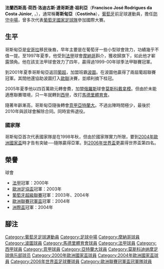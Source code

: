 {{noteta
|G1=uefa
|G2=意甲
|T=zh-hans:科斯蒂尼亚;zh-hk:哥斯甸亞;zh-tw:科斯蒂尼亞;
|1=zh-hans:科斯蒂尼亚;zh-hk:哥斯甸亞;zh-tw:科斯蒂尼亞;
|2=zh-hans:弗朗西斯科·若泽·罗德里格斯·达科斯塔·儒尼奥尔;zh-hk:法蘭西斯高·荷西·洛迪古斯·達哥斯達·祖利亞;zh-tw:弗朗西斯科·若澤·羅德里格斯·達科斯塔·儒尼奧爾;
}}
{{Football player infobox
| playername= 哥斯甸亞<br />''Costinha''
| fullname = Francisco José Rodrigues da Costa Júnior
| image = [[File:Costinha_(footballer_born_1974).jpg|240px]]
| nickname = ''Ministro''
| dateofbirth = {{birth date and age|1974|12|1}} 
| cityofbirth =  [[里斯本|里斯本]] 
| countryofbirth = [[葡萄牙|葡萄牙]]
| height = {{height|m=1.81}}
| currentclub = 已退役
| clubnumber  = 23
| position = [[防守中場|防守中場]]
| youthyears = 
| youthclubs = 
| years = 1993–1995<br />1995–1996<br />1997<br />1997–2001<br />2001–2005<br />2005–2006<br />2006–2007<br />2007–2010
| clubs = 東方隊<br />{{tsl|en|AD Machico||Machico}}<br />[[國民體育會_(葡萄牙)|國民隊]]<br />[[摩納哥足球俱樂部|摩納哥]]<br />[[波圖足球會|波圖]]<br />[[莫斯科戴拿模|莫斯科戴拿模]]<br />[[馬德里體育會|馬德里體育會]]<br />[[阿特蘭大足球會|阿特蘭大]]
| caps(goals) = {{0}}32 {{0}}(3)<br />{{0}}30 {{0}}(5)<br />{{0}}27 {{0}}(4)<br />{{0}}84 {{0}}(3)<br />108 (13)<br />{{0}}10 {{0}}(0)<br />{{0}}24 {{0}}(0)<br />{{0}}{{0}}1 {{0}}(0)
| nationalyears = 1998–2006
| nationalteam = [[葡萄牙國家足球隊|葡萄牙]]
| nationalcaps(goals) = {{0}}53 {{0}}(2) 
|pcupdate = 2007年5月6日
|ntupdate = 2006年10月11日
}}{{中文譯名
| english    = '''Costinha'''
| putonghua  = 科斯蒂尼亚
| taiwan     = 科斯蒂尼亞
| cantonese  = 哥斯甸亞<small>（[[香港電台|香港電台]]<ref>[http://www.rthk.org.hk/rthk/news/expressnews/20060626/20060626_55_320718.html 香港電台]</ref>、[[新浪網|新浪網]]<ref>{{Cite web |url=http://soccer.sina.com.hk/cgi-bin/so/player/show.cgi?id=1988 |title=新浪網 |access-date=2008-12-02 |archive-date=2007-10-09 |archive-url=https://web.archive.org/web/20071009230202/http://soccer.sina.com.hk/cgi-bin/so/player/show.cgi?id=1988 }}</ref>）</small>  <br />哥斯天亞<br />哥斯天拿<small>（[[明報|明報]]、部分香港報章）</small>
|}}
'''法蘭西斯高·荷西·洛迪古斯·達哥斯達·祖利亞'''（'''Francisco José Rodrigues da Costa Júnior''', <small>{{tsl|en|Order of Infante D. Henrique||OIH}}</small>，{{bd|1974年|12月1日|catidx=Costinha}}），通常稱'''哥斯甸亞'''（'''Costinha'''），[[葡萄牙|葡萄牙]]前足球運動員，擔任[[防守中場|防守中場]]，曾多次代表[[葡萄牙國家足球隊|葡萄牙國家足球隊]]參加國際大賽。

==生平==
哥斯甸亞是[[安哥拉|安哥拉]]移民後裔，早年主要是在葡萄牙一些小型球會效力，功績幾乎不值一提。至1997年夏季，他受到[[法甲|法甲]]球會[[摩納哥足球俱樂部|摩納哥]]斟介，獲收歸旗下，如此他才嶄露頭角。他在該支法甲球會效力了四年，贏得過1999-00年球季法甲聯賽冠軍。

到2001年夏季哥斯甸亞返回[[葡萄牙超級足球聯賽|葡超]]，加盟班霸[[波圖足球俱樂部|波圖]]。在波圖他贏得了兩屆葡超聯賽冠軍。其間他還協助波圖打入[[歐聯|歐聯]]決賽，並順利摘下桂冠。

2005年夏季他以四百萬歐元轉會費，加盟[[俄羅斯|俄羅斯]]球會[[莫斯科戴拿模|莫斯科戴拿模]]。但由於未能適應聯賽環境，只一年就轉到[[西甲|西甲]]，改打[[馬德里體育會|馬德里體育會]]。

隨著年齡漸高，哥斯甸亞隨後轉會[[意甲|意甲]][[亞特蘭大足球俱樂部|亞特蘭大]]。不過出陣時間極少，最後於2010年與該球會解除合同。同時宣佈退役。

===國家隊===
哥斯甸亞首次代表國家隊是在1998年秋，但由於國家隊實力所限，要到[[2004年歐洲國家盃|2004年歐洲國家盃]]時才告有突破──隨隊贏得亞軍。到[[2006年世界盃|2006年世界盃]]更贏得世界盃第四名。

== 榮譽 ==
;球會
* [[法甲|法甲]]冠軍：2000年
* [[歐洲足協盃|歐洲足協盃]]冠軍：2003年
* [[葡萄牙超級聯賽|葡萄牙超級聯賽]]冠軍：2003年、2004年
* [[歐洲聯賽冠軍盃|歐洲聯賽冠軍盃]]冠軍：2004年
* [[洲際盃|洲際盃]]冠軍：2004年

== 腳注 ==
<div class="references-small">
<references />
</div>

{{2000年歐洲足球錦標賽葡萄牙參賽名單}}
{{2004年歐洲足球錦標賽葡萄牙參賽名單}}
{{2006年世界盃足球賽葡萄牙參賽名單}}

{{DEFAULTSORT:Costinha}}

[[Category:葡萄牙足球運動員|Category:葡萄牙足球運動員]]
[[Category:足球中場|Category:足球中場]]
[[Category:摩納哥球員|Category:摩納哥球員]]
[[Category:波圖球員|Category:波圖球員]]
[[Category:馬德里體育會球員|Category:馬德里體育會球員]]
[[Category:法甲球員|Category:法甲球員]]
[[Category:西甲球員|Category:西甲球員]]
[[Category:意甲球員|Category:意甲球員]]
[[Category:亞特蘭大球員|Category:亞特蘭大球員]]
[[Category:莫斯科迪纳摩足球俱乐部球员|Category:莫斯科迪纳摩足球俱乐部球员]]
[[Category:2000年歐洲國家盃球員|Category:2000年歐洲國家盃球員]]
[[Category:2004年歐洲國家盃球員|Category:2004年歐洲國家盃球員]]
[[Category:2006年世界盃足球賽球員|Category:2006年世界盃足球賽球員]]
[[Category:歐洲聯賽冠軍盃冠軍隊球員|Category:歐洲聯賽冠軍盃冠軍隊球員]]